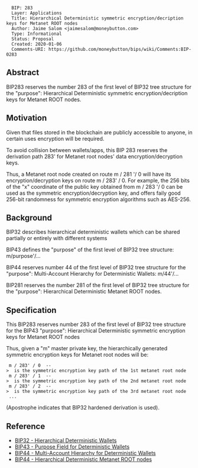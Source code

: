 <pre>
  BIP: 283
  Layer: Applications
  Title: Hierarchical Deterministic symmetric encryption/decription keys for Metanet ROOT nodes
  Author: Jaime Salom <jaimesalom@moneybutton.com>
  Type: Informational
  Status: Proposal
  Created: 2020-01-06
  Comments-URI: https://github.com/moneybutton/bips/wiki/Comments:BIP-0283
</pre>


==Abstract==

BIP283 reserves the number 283 of the first level of BIP32 tree structure for the "purpose": Hierarchical Deterministic symmetric encryption/decription keys for Metanet ROOT nodes.


==Motivation==

Given that files stored in the blockchain are publicly accessible to anyone, in certain uses encryption will be required.

To avoid collision between wallets/apps, this BIP 283 reserves the derivation path 283' for Metanet root nodes' data encryption/decryption keys.

Thus, a Metanet root node created on route m / 281 '/ 0 will have its encryption/decryption keys on route m / 283' / 0. 
For example, the 256 bits of the "x" coordinate of the public key obtained from m / 283 '/ 0 can be used as the symmetric encryption/decryption key, and offers faily good 256-bit randomness for symmetric encryption algorithms such as AES-256.


==Background==

BIP32 describes hierarchical deterministic wallets which can be shared partially or entirely with different systems

BIP43 defines the "purpose" of the first level of BIP32 tree structure: m/purpose'/...

BIP44 reserves number 44 of the first level of BIP32 tree structure for the "purpose": Multi-Account Hierarchy for Deterministic Wallets: m/44'/...

BIP281 reserves the number 281 of the first level of BIP32 tree structure for the "purpose": Hierarchical Deterministic Metanet ROOT nodes.


==Specification==

This BIP283 reserves number 283 of the first level of BIP32 tree structure for the BIP43 "purpose": Hierarchical Deterministic symmetric encryption keys for Metanet ROOT nodes

Thus, given a "m" master private key, the hierarchically generated symmetric encryption keys for Metanet root nodes will be:
  m / 283' / 0  -->  is the symmetric encryption key path of the 1st metanet root node
  m / 283' / 1  -->  is the symmetric encryption key path of the 2nd metanet root node 
  m / 283' / 2  -->  is the symmetric encryption key path of the 3rd metanet root node 
  ...

(Apostrophe indicates that BIP32 hardened derivation is used).


==Reference==

* [[bip-0032.mediawiki|BIP32 - Hierarchical Deterministic Wallets]]
* [[bip-0043.mediawiki|BIP43 - Purpose Field for Deterministic Wallets]]
* [[bip-0044.mediawiki|BIP44 - Multi-Account Hierarchy for Deterministic Wallets]]
* [[bip-0281.mediawiki|BIP44 - Hierarchical Deterministic Metanet ROOT nodes]]
